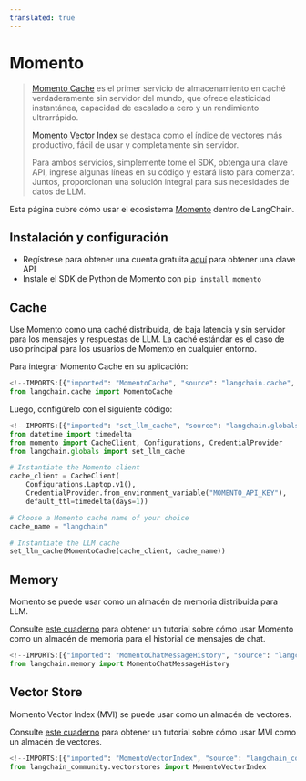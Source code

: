 ```yaml
---
translated: true
---
```


# Momento

> [Momento Cache](https://docs.momentohq.com/) es el primer servicio de almacenamiento en caché verdaderamente sin servidor del mundo, que ofrece elasticidad instantánea, capacidad de escalado a cero y un rendimiento ultrarrápido.
>
> [Momento Vector Index](https://docs.momentohq.com/vector-index) se destaca como el índice de vectores más productivo, fácil de usar y completamente sin servidor.
>
> Para ambos servicios, simplemente tome el SDK, obtenga una clave API, ingrese algunas líneas en su código y estará listo para comenzar. Juntos, proporcionan una solución integral para sus necesidades de datos de LLM.

Esta página cubre cómo usar el ecosistema [Momento](https://gomomento.com) dentro de LangChain.

## Instalación y configuración

- Regístrese para obtener una cuenta gratuita [aquí](https://console.gomomento.com/) para obtener una clave API
- Instale el SDK de Python de Momento con `pip install momento`

## Cache

Use Momento como una caché distribuida, de baja latencia y sin servidor para los mensajes y respuestas de LLM. La caché estándar es el caso de uso principal para los usuarios de Momento en cualquier entorno.

Para integrar Momento Cache en su aplicación:

```python
<!--IMPORTS:[{"imported": "MomentoCache", "source": "langchain.cache", "docs": "https://api.python.langchain.com/en/latest/cache/langchain_community.cache.MomentoCache.html", "title": "Momento"}]-->
from langchain.cache import MomentoCache
```

Luego, configúrelo con el siguiente código:

```python
<!--IMPORTS:[{"imported": "set_llm_cache", "source": "langchain.globals", "docs": "https://api.python.langchain.com/en/latest/globals/langchain.globals.set_llm_cache.html", "title": "Momento"}]-->
from datetime import timedelta
from momento import CacheClient, Configurations, CredentialProvider
from langchain.globals import set_llm_cache

# Instantiate the Momento client
cache_client = CacheClient(
    Configurations.Laptop.v1(),
    CredentialProvider.from_environment_variable("MOMENTO_API_KEY"),
    default_ttl=timedelta(days=1))

# Choose a Momento cache name of your choice
cache_name = "langchain"

# Instantiate the LLM cache
set_llm_cache(MomentoCache(cache_client, cache_name))
```

## Memory

Momento se puede usar como un almacén de memoria distribuida para LLM.

Consulte [este cuaderno](/docs/integrations/memory/momento_chat_message_history) para obtener un tutorial sobre cómo usar Momento como un almacén de memoria para el historial de mensajes de chat.

```python
<!--IMPORTS:[{"imported": "MomentoChatMessageHistory", "source": "langchain.memory", "docs": "https://api.python.langchain.com/en/latest/chat_message_histories/langchain_community.chat_message_histories.momento.MomentoChatMessageHistory.html", "title": "Momento"}]-->
from langchain.memory import MomentoChatMessageHistory
```

## Vector Store

Momento Vector Index (MVI) se puede usar como un almacén de vectores.

Consulte [este cuaderno](/docs/integrations/vectorstores/momento_vector_index) para obtener un tutorial sobre cómo usar MVI como un almacén de vectores.

```python
<!--IMPORTS:[{"imported": "MomentoVectorIndex", "source": "langchain_community.vectorstores", "docs": "https://api.python.langchain.com/en/latest/vectorstores/langchain_community.vectorstores.momento_vector_index.MomentoVectorIndex.html", "title": "Momento"}]-->
from langchain_community.vectorstores import MomentoVectorIndex
```
